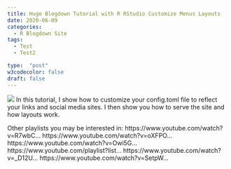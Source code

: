 ```yaml
---
title: Hugo Blogdown Tutorial with R RStudio Customize Menus Layouts
date: 2020-06-09
categories:
  - R Blogdown Site
tags:
  - Test
  - Test2

type:  "post"
w3codecolor: false
draft: false
---
```


<img src="https://www.cradletograver.com/auto-posts/images/RSS-R-Squared-Math-R-RStudio.mp4.jpg">
In this tutorial, I show how to customize your config.toml file to reflect your links and social media sites. I then show you how to serve the site and how layouts work.

Other playlists you may be interested in:
https://www.youtube.com/watch?v=R7wbC...
https://www.youtube.com/watch?v=oXFPO...
https://www.youtube.com/watch?v=Owi5G...
https://www.youtube.com/playlist?list...
https://www.youtube.com/watch?v=_D12U...
https://www.youtube.com/watch?v=SetpW...
